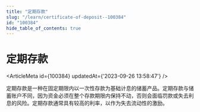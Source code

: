 ```yaml
---
title: "定期存款"
slug: "/learn/certificate-of-deposit--100384"
id: "100384"
hide_table_of_contents: true
---
```



# 定期存款

<ArticleMeta id={100384} updatedAt={'2023-09-26 13:58:47'} />
<div className='border-solid border-b border-t-0 my-4 border-[var(--ifm-color-gray-300)]' />

定期存款是一种在固定期限内以一次性存款为基础计息的储蓄产品。定期存款与储蓄账户不同，因为资金必须在整个存款期限内保持不动，否则会面临罚款或失去利息的风险。定期存款通常具有较高的利率，以作为失去流动性的激励。
